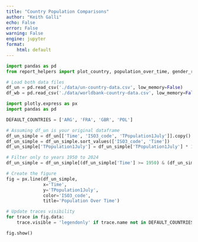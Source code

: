 ```yaml
---
title: "Country Population Comparisons"
author: "Keith Galli"
echo: False
error: False
warning: False
engine: jupyter
format:
    html: default
---
```


```python
import pandas as pd
from report_helpers import plot_country, population_over_time, gender_ratio, plot_ages, get_country_stat, highlight_text

# Load both data files
df_un = pd.read_csv('./data/un-country-data.csv', low_memory=False)
df_wb = pd.read_csv('./data/worldbank-country-data.csv', low_memory=False)
```


```python
import plotly.express as px
import pandas as pd

DEFAULT_COUNTRIES = ['ARG', 'FRA', 'GBR', 'POL']

# Assuming df_un is your original dataframe
df_un_simple = df_un[['Time', 'ISO3_code', 'TPopulation1July']].copy()
df_un_simple = df_un_simple.sort_values(['ISO3_code', 'Time'])
df_un_simple['TPopulation1July'] = df_un_simple['TPopulation1July'] * 1000  # Population is in thousands, get full population

# Filter only to years 1950 to 2024
df_un_simple = df_un_simple[(df_un_simple['Time'] >= 1950) & (df_un_simple['Time'] <= 2024)]

# Create the figure
fig = px.line(df_un_simple, 
              x='Time', 
              y='TPopulation1July', 
              color='ISO3_code', 
              title='Population Over Time')

# Update traces visibility
for trace in fig.data:
    trace.visible = 'legendonly' if trace.name not in DEFAULT_COUNTRIES else True

fig.show()

```